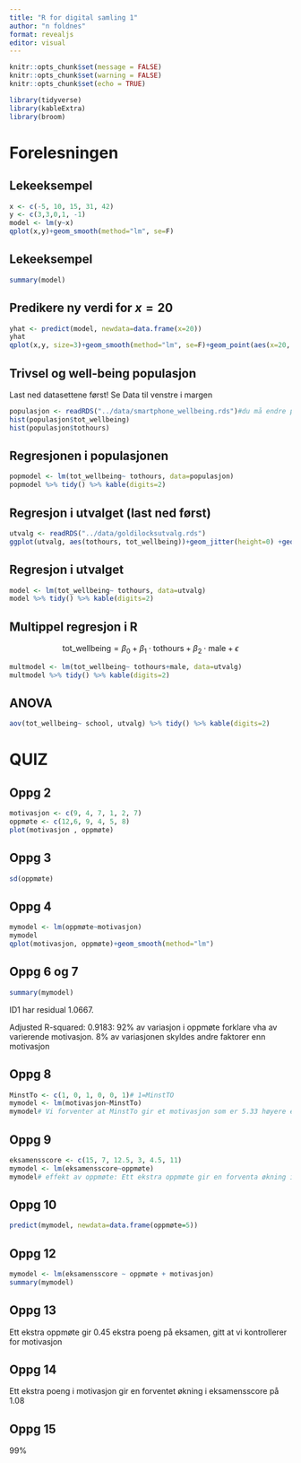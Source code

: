 ```yaml
---
title: "R for digital samling 1"
author: "n foldnes"
format: revealjs
editor: visual
---
```


```r
knitr::opts_chunk$set(message = FALSE)
knitr::opts_chunk$set(warning = FALSE)
knitr::opts_chunk$set(echo = TRUE)
```


```r
library(tidyverse)
library(kableExtra)
library(broom)
```


# Forelesningen

## Lekeeksempel
```r
x <- c(-5, 10, 15, 31, 42)
y <- c(3,3,0,1, -1)
model <- lm(y~x)
qplot(x,y)+geom_smooth(method="lm", se=F)
```
## Lekeeksempel
```r
summary(model)
```

## Predikere ny verdi for $x=20$

```r
yhat <- predict(model, newdata=data.frame(x=20))
yhat
qplot(x,y, size=3)+geom_smooth(method="lm", se=F)+geom_point(aes(x=20, y=yhat),size=5, color="red")
```


## Trivsel og well-being populasjon
Last ned datasettene først! Se Data til venstre i margen 
```r
populasjon <- readRDS("../data/smartphone_wellbeing.rds")#du må endre på adressen selv. Avhenger av hvilken folder du la dataene i
hist(populasjon$tot_wellbeing)
hist(populasjon$tothours)
```

## Regresjonen i populasjonen
```r
popmodel <- lm(tot_wellbeing~ tothours, data=populasjon)
popmodel %>% tidy() %>% kable(digits=2)
```

## Regresjon i utvalget (last ned først)
```r
utvalg <- readRDS("../data/goldilocksutvalg.rds")
ggplot(utvalg, aes(tothours, tot_wellbeing))+geom_jitter(height=0) +geom_smooth(method="lm", se=F)+xlab("Antall timer daglig")+ylab("Total trivsel")
```

## Regresjon i utvalget
```r
model <- lm(tot_wellbeing~ tothours, data=utvalg)
model %>% tidy() %>% kable(digits=2)
```


## Multippel regresjon i R

$$ \text{tot_wellbeing} = \beta_0+ \beta_1 \cdot \text{tothours}+ \beta_2 \cdot \text{male}+\epsilon$$
```r
multmodel <- lm(tot_wellbeing~ tothours+male, data=utvalg)
multmodel %>% tidy() %>% kable(digits=2)
```

## ANOVA
```r
aov(tot_wellbeing~ school, utvalg) %>% tidy() %>% kable(digits=2) 
```


# QUIZ


## Oppg 2
```r
motivasjon <- c(9, 4, 7, 1, 2, 7)
oppmøte <- c(12,6, 9, 4, 5, 8)
plot(motivasjon , oppmøte)
```

## Oppg 3
```r
sd(oppmøte)
```

## Oppg 4
```r
mymodel <- lm(oppmøte~motivasjon)
mymodel
qplot(motivasjon, oppmøte)+geom_smooth(method="lm")

```

## Oppg 6 og 7
```r
summary(mymodel)
```

ID1 har residual 1.0667.

Adjusted R-squared:  0.9183: 92% av variasjon i oppmøte forklare vha av varierende motivasjon. 8% av variasjonen skyldes andre faktorer enn motivasjon

## Oppg 8

```r
MinstTo <- c(1, 0, 1, 0, 0, 1)# 1=MinstTO
mymodel <- lm(motivasjon~MinstTo)
mymodel# Vi forventer at MinstTo gir et motivasjon som er 5.33 høyere enn når MinstTO=0
```

## Oppg 9
```r
eksamensscore <- c(15, 7, 12.5, 3, 4.5, 11)
mymodel <- lm(eksamensscore~oppmøte)
mymodel# effekt av oppmøte: Ett ekstra oppmøte gir en forventa økning i eksamensscore på 1.577
```
 
## Oppg 10

```r
predict(mymodel, newdata=data.frame(oppmøte=5))
```


## Oppg 12

```r
mymodel <- lm(eksamensscore ~ oppmøte + motivasjon)
summary(mymodel)
```

## Oppg 13
Ett ekstra oppmøte gir 0.45 ekstra poeng på eksamen, gitt at vi kontrollerer for motivasjon

## Oppg 14

Ett ekstra poeng i motivasjon gir en forventet økning i eksamensscore på 1.08

## Oppg 15
99\%

  


